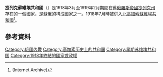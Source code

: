 {{expand|time=2015-01-21T16:40:03+00:00}}
{{refimprove|time=2015-01-21T16:40:03+00:00}}
'''捷列克蘇維埃共和國'''（{{lang-ru|Терская Советская Республика}}）是1918年3月至1919年2月期間在舊[[俄羅斯帝國|俄羅斯帝國]][[捷列克州|捷列克州]]存在的一個國家，是蘇俄的構成國家之一。1918年7月時被併入[[北高加索蘇維埃共和國|北高加索蘇維埃共和國]]<ref>[https://web.archive.org/web/20070707034259/http://www.hrono.ru/organ/terskaya_sr.html {{lang|ru|Терская советская республика}}](Internet Archive)</ref>。
== 參考資料 ==
{{Reflist}}

{{俄国革命国家}}
{{車臣}}
[[Category:俄國內戰|Category:俄國內戰]]
[[Category:高加索历史上的共和国|Category:高加索历史上的共和国]]
[[Category:早期苏维埃共和国|Category:早期苏维埃共和国]]
[[Category:1918年終結的國家或政權|Category:1918年終結的國家或政權]]